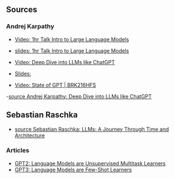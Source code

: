 ## Sources



### Andrej Karpathy

- [Video: 1hr Talk Intro to Large Language Models](https://www.youtube.com/watch?v=zjkBMFhNj_g)
- [slides: 1hr Talk Intro to Large Language Models](https://drive.google.com/file/d/1pxx_ZI7O-Nwl7ZLNk5hI3WzAsTLwvNU7/view)
- [Video: Deep Dive into LLMs like ChatGPT](https://www.youtube.com/watch?v=7xTGNNLPyMI)
- [Slides: ](todo add)

- [Video: State of GPT | BRK216HFS](https://www.youtube.com/watch?v=bZQun8Y4L2A)


-[source Andrej Karpathy: Deep Dive into LLMs like ChatGPT](https://www.youtube.com/watch?v=7xTGNNLPyMI)

## Sebastian Raschka

- [source Sebastian Raschka: LLMs: A Journey Through Time and Architecture](https://www.youtube.com/watch?v=itIab9ZTAqk)



### Articles

- [GPT2: Language Models are Unsupervised Multitask Learners](https://cdn.openai.com/better-language-models/language_models_are_unsupervised_multitask_learners.pdf)
- [GPT3: Language Models are Few-Shot Learners](https://arxiv.org/abs/2005.14165)